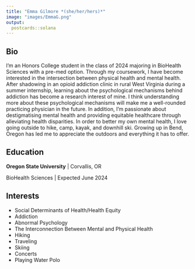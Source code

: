```yaml
---
title: "Emma Gilmore *(she/her/hers)*"
image: "images/EmmaG.png"
output:
  postcards::solana
---
```

 
## Bio

I'm an Honors College student in the class of 2024 majoring in BioHealth Sciences with a pre-med option. Through my coursework, I have become interested in the intersection between physical health and mental health. After shadowing in an opioid addiction clinic in rural West Virginia during a summer internship, learning about the psychological mechanisms behind addiction has become a research interest of mine. I think understanding more about these psychological mechanisms will make me a well-rounded practicing physician in the future. In addition, I'm passionate about destigmatising mental health and providing equitable healthcare through alleviating health disparities. In order to better my own mental health, I love going outside to hike, camp, kayak, and downhill ski. Growing up in Bend, Oregon has led me to appreciate the outdoors and everything it has to offer.

## Education

**Oregon State University** | Corvallis, OR

BioHealth Sciences | Expected June 2024

## Interests

* Social Determinants of Health/Health Equity
* Addiction 
* Abnormal Psychology
* The Interconnection Between Mental and Physical Health
* Hiking
* Traveling
* Skiing  
* Concerts
* Playing Water Polo
